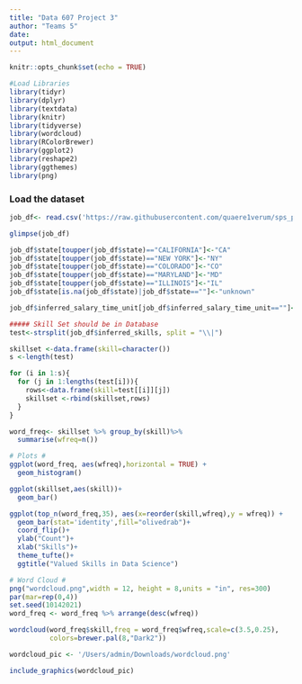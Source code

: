 ```yaml
---
title: "Data 607 Project 3"
author: "Teams 5"
date: 
output: html_document
---
```


```r
knitr::opts_chunk$set(echo = TRUE)
```


```r
#Load Libraries
library(tidyr)
library(dplyr)
library(textdata)
library(knitr)
library(tidyverse)
library(wordcloud)
library(RColorBrewer)
library(ggplot2)
library(reshape2)
library(ggthemes)
library(png)
```

### Load the dataset
```r
job_df<- read.csv('https://raw.githubusercontent.com/quaere1verum/sps_public/master/data_scientist_42928_20211010_1633890523765196_1.csv')

glimpse(job_df)

job_df$state[toupper(job_df$state)=="CALIFORNIA"]<-"CA"
job_df$state[toupper(job_df$state)=="NEW YORK"]<-"NY"
job_df$state[toupper(job_df$state)=="COLORADO"]<-"CO"
job_df$state[toupper(job_df$state)=="MARYLAND"]<-"MD"
job_df$state[toupper(job_df$state)=="ILLINOIS"]<-"IL"
job_df$state[is.na(job_df$state)|job_df$state==""]<-"unknown"

job_df$inferred_salary_time_unit[job_df$inferred_salary_time_unit==""]<-"unknown"

##### Skill Set should be in Database
test<-strsplit(job_df$inferred_skills, split = "\\|")

skillset <-data.frame(skill=character())
s <-length(test)

for (i in 1:s){
  for (j in 1:lengths(test[i])){
    rows<-data.frame(skill=test[[i]][j])
    skillset <-rbind(skillset,rows)
  }  
}
```

```r
word_freq<- skillset %>% group_by(skill)%>%
  summarise(wfreq=n()) 

# Plots #
ggplot(word_freq, aes(wfreq),horizontal = TRUE) + 
  geom_histogram()

ggplot(skillset,aes(skill))+
  geom_bar()

ggplot(top_n(word_freq,35), aes(x=reorder(skill,wfreq),y = wfreq)) + 
  geom_bar(stat='identity',fill="olivedrab")+
  coord_flip()+
  ylab("Count")+
  xlab("Skills")+
  theme_tufte()+
  ggtitle("Valued Skills in Data Science")  

# Word Cloud #
png("wordcloud.png",width = 12, height = 8,units = "in", res=300)
par(mar=rep(0,4))
set.seed(10142021)
word_freq <- word_freq %>% arrange(desc(wfreq))

wordcloud(word_freq$skill,freq = word_freq$wfreq,scale=c(3.5,0.25),
          colors=brewer.pal(8,"Dark2"))

wordcloud_pic <- '/Users/admin/Downloads/wordcloud.png'

include_graphics(wordcloud_pic)
```




